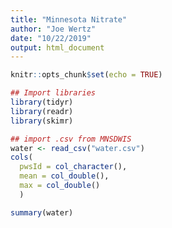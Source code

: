 ---
title: "Minnesota Nitrate"
author: "Joe Wertz"
date: "10/22/2019"
output: html_document
---

```{r setup, include=FALSE}
knitr::opts_chunk$set(echo = TRUE)
```

```{r libraries}
## Import libraries
library(tidyr)
library(readr)
library(skimr)
```

```{r import}
## import .csv from MNSDWIS
water <- read_csv("water.csv")
cols(
  pwsId = col_character(),
  mean = col_double(),
  max = col_double()
  )

```
```{r}
summary(water)
```
